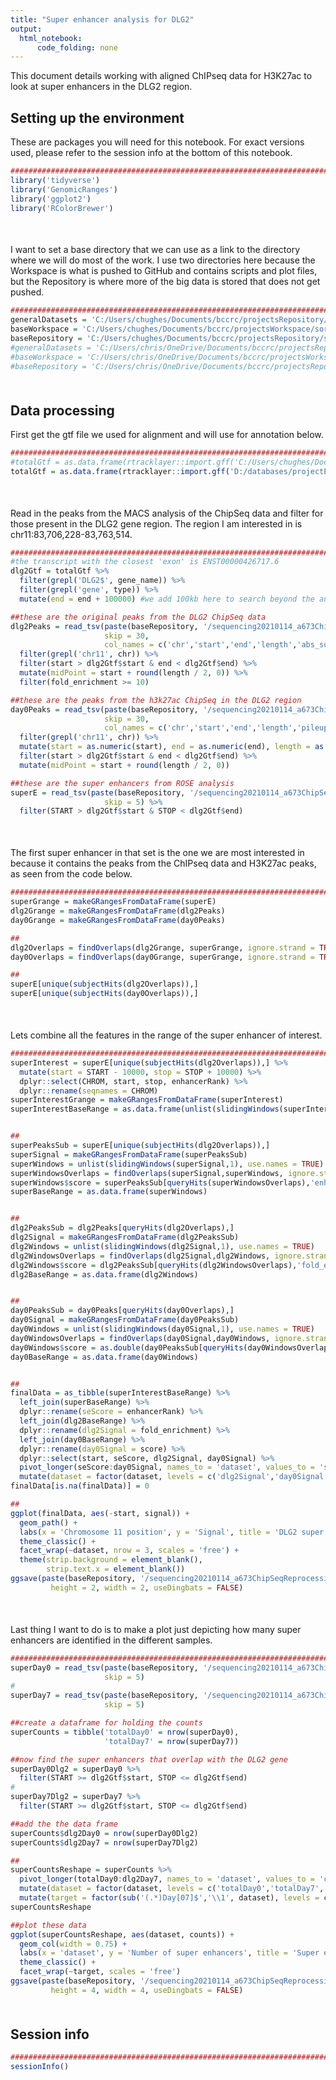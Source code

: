 ```yaml
---
title: "Super enhancer analysis for DLG2"
output:
  html_notebook:
      code_folding: none
---
```


This document details working with aligned ChIPseq data for H3K27ac to look at super enhancers in the DLG2 region.

## Setting up the environment

These are packages you will need for this notebook. For exact versions used, please refer to the session info at the bottom of this notebook.

```r
##########################################################################################
library('tidyverse')
library('GenomicRanges')
library('ggplot2')
library('RColorBrewer')
```

<div style="margin-bottom:50px;"></div>

I want to set a base directory that we can use as a link to the directory where we will do most of the work. I use two directories here because the Workspace is what is pushed to GitHub and contains scripts and plot files, but the Repository is where more of the big data is stored that does not get pushed.

```r
##########################################################################################
generalDatasets = 'C:/Users/chughes/Documents/bccrc/projectsRepository/generalDatasets'
baseWorkspace = 'C:/Users/chughes/Documents/bccrc/projectsWorkspace/sorensenLab/relatedToDlg2'
baseRepository = 'C:/Users/chughes/Documents/bccrc/projectsRepository/sorensenLab/relatedToDlg2'
#generalDatasets = 'C:/Users/chris/OneDrive/Documents/bccrc/projectsRepository/generalDatasets'
#baseWorkspace = 'C:/Users/chris/OneDrive/Documents/bccrc/projectsWorkspace/sorensenLab/relatedToYbx1'
#baseRepository = 'C:/Users/chris/OneDrive/Documents/bccrc/projectsRepository/sorensenLab/relatedToYbx1'
```

<div style="margin-bottom:50px;"></div>

## Data processing

First get the gtf file we used for alignment and will use for annotation below.

```r
##########################################################################################
#totalGtf = as.data.frame(rtracklayer::import.gff('C:/Users/chughes/Documents/bccrc/databases/hg38/gencode_gtf/hg38.gtf.gz'))
totalGtf = as.data.frame(rtracklayer::import.gff('D:/databases/projectEwsDlg2/baseGenomeFiles/genome.gtf'))
```

<div style="margin-bottom:50px;"></div>

Read in the peaks from the MACS analysis of the ChipSeq data and filter for those present in the DLG2 gene region. The region I am interested in is chr11:83,706,228-83,763,514.

```r
##########################################################################################
#the transcript with the closest 'exon' is ENST00000426717.6
dlg2Gtf = totalGtf %>%
  filter(grepl('DLG2$', gene_name)) %>%
  filter(grepl('gene', type)) %>%
  mutate(end = end + 100000) #we add 100kb here to search beyond the annotated TSS

##these are the original peaks from the DLG2 ChipSeq data
dlg2Peaks = read_tsv(paste(baseRepository, '/sequencing20210114_a673ChipSeqReprocessingAynaud/SRR8832674_peaks.xls', sep = ''), 
                     skip = 30, 
                     col_names = c('chr','start','end','length','abs_summit','pileup','logPValue','fold_enrichment','logQValue','name')) %>%
  filter(grepl('chr11', chr)) %>%
  filter(start > dlg2Gtf$start & end < dlg2Gtf$end) %>%
  mutate(midPoint = start + round(length / 2, 0)) %>%
  filter(fold_enrichment >= 10)

##these are the peaks from the h3k27ac ChipSeq in the DLG2 region
day0Peaks = read_tsv(paste(baseRepository, '/sequencing20210114_a673ChipSeqReprocessingAynaud/SRR8832667_peaks.xls', sep = ''), 
                     skip = 30, 
                     col_names = c('chr','start','end','length','pileup','logPValue','fold_enrichment','logQValue','name')) %>%
  filter(grepl('chr11', chr)) %>%
  mutate(start = as.numeric(start), end = as.numeric(end), length = as.numeric(length)) %>%
  filter(start > dlg2Gtf$start & end < dlg2Gtf$end) %>%
  mutate(midPoint = start + round(length / 2, 0))

##these are the super enhancers from ROSE analysis
superE = read_tsv(paste(baseRepository, '/sequencing20210114_a673ChipSeqReprocessingAynaud/roseDay0/SRR8832667_chr11Peaks_SuperEnhancers.table.txt', sep = ''), 
                     skip = 5) %>%
  filter(START > dlg2Gtf$start & STOP < dlg2Gtf$end)
```

<div style="margin-bottom:50px;"></div>

The first super enhancer in that set is the one we are most interested in because it contains the peaks from the ChIPseq data and H3K27ac peaks, as seen from the code below. 


```r
##########################################################################################
superGrange = makeGRangesFromDataFrame(superE)
dlg2Grange = makeGRangesFromDataFrame(dlg2Peaks)
day0Grange = makeGRangesFromDataFrame(day0Peaks)

##
dlg2Overlaps = findOverlaps(dlg2Grange, superGrange, ignore.strand = TRUE)
day0Overlaps = findOverlaps(day0Grange, superGrange, ignore.strand = TRUE)

##
superE[unique(subjectHits(dlg2Overlaps)),]
superE[unique(subjectHits(day0Overlaps)),]
```

<div style="margin-bottom:50px;"></div>

Lets combine all the features in the range of the super enhancer of interest.

```r
##########################################################################################
superInterest = superE[unique(subjectHits(dlg2Overlaps)),] %>%
  mutate(start = START - 10000, stop = STOP + 10000) %>%
  dplyr::select(CHROM, start, stop, enhancerRank) %>%
  dplyr::rename(seqnames = CHROM)
superInterestGrange = makeGRangesFromDataFrame(superInterest)
superInterestBaseRange = as.data.frame(unlist(slidingWindows(superInterestGrange,1), use.names = TRUE))


##
superPeaksSub = superE[unique(subjectHits(dlg2Overlaps)),]
superSignal = makeGRangesFromDataFrame(superPeaksSub)
superWindows = unlist(slidingWindows(superSignal,1), use.names = TRUE)
superWindowsOverlaps = findOverlaps(superSignal,superWindows, ignore.strand = TRUE)
superWindows$score = superPeaksSub[queryHits(superWindowsOverlaps),'enhancerRank']
superBaseRange = as.data.frame(superWindows)


##
dlg2PeaksSub = dlg2Peaks[queryHits(dlg2Overlaps),]
dlg2Signal = makeGRangesFromDataFrame(dlg2PeaksSub)
dlg2Windows = unlist(slidingWindows(dlg2Signal,1), use.names = TRUE)
dlg2WindowsOverlaps = findOverlaps(dlg2Signal,dlg2Windows, ignore.strand = TRUE)
dlg2Windows$score = dlg2PeaksSub[queryHits(dlg2WindowsOverlaps),'fold_enrichment']
dlg2BaseRange = as.data.frame(dlg2Windows)


##
day0PeaksSub = day0Peaks[queryHits(day0Overlaps),]
day0Signal = makeGRangesFromDataFrame(day0PeaksSub)
day0Windows = unlist(slidingWindows(day0Signal,1), use.names = TRUE)
day0WindowsOverlaps = findOverlaps(day0Signal,day0Windows, ignore.strand = TRUE)
day0Windows$score = as.double(day0PeaksSub[queryHits(day0WindowsOverlaps),'fold_enrichment']$fold_enrichment)
day0BaseRange = as.data.frame(day0Windows)


##
finalData = as_tibble(superInterestBaseRange) %>%
  left_join(superBaseRange) %>%
  dplyr::rename(seScore = enhancerRank) %>%
  left_join(dlg2BaseRange) %>%
  dplyr::rename(dlg2Signal = fold_enrichment) %>%
  left_join(day0BaseRange) %>%
  dplyr::rename(day0Signal = score) %>%
  dplyr::select(start, seScore, dlg2Signal, day0Signal) %>%
  pivot_longer(seScore:day0Signal, names_to = 'dataset', values_to = 'signal') %>%
  mutate(dataset = factor(dataset, levels = c('dlg2Signal','day0Signal','seScore')))
finalData[is.na(finalData)] = 0

##
ggplot(finalData, aes(-start, signal)) +
  geom_path() +
  labs(x = 'Chromosome 11 position', y = 'Signal', title = 'DLG2 super enhancer') +
  theme_classic() +
  facet_wrap(~dataset, nrow = 3, scales = 'free') +
  theme(strip.background = element_blank(),
        strip.text.x = element_blank())
ggsave(paste(baseRepository, '/sequencing20210114_a673ChipSeqReprocessingAynaud/roseDay0/lineplot_dlg2AllDatasetPeaks.pdf', sep = ''),
         height = 2, width = 2, useDingbats = FALSE)
```

<div style="margin-bottom:50px;"></div>

Last thing I want to do is to make a plot just depicting how many super enhancers are identified in the different samples. 

```r
##########################################################################################
superDay0 = read_tsv(paste(baseRepository, '/sequencing20210114_a673ChipSeqReprocessingAynaud/roseDay0/SRR8832667_chr11Peaks_SuperEnhancers.table.txt', sep = ''), 
                     skip = 5)
#
superDay7 = read_tsv(paste(baseRepository, '/sequencing20210114_a673ChipSeqReprocessingAynaud/roseDay7/SRR8832668_chr11Peaks_SuperEnhancers.table.txt', sep = ''), 
                     skip = 5)

##create a dataframe for holding the counts 
superCounts = tibble('totalDay0' = nrow(superDay0),
                     'totalDay7' = nrow(superDay7))

##now find the super enhancers that overlap with the DLG2 gene
superDay0Dlg2 = superDay0 %>%
  filter(START >= dlg2Gtf$start, STOP <= dlg2Gtf$end)
#
superDay7Dlg2 = superDay7 %>%
  filter(START >= dlg2Gtf$start, STOP <= dlg2Gtf$end)

##add the the data frame
superCounts$dlg2Day0 = nrow(superDay0Dlg2)
superCounts$dlg2Day7 = nrow(superDay7Dlg2)

##
superCountsReshape = superCounts %>%
  pivot_longer(totalDay0:dlg2Day7, names_to = 'dataset', values_to = 'counts') %>%
  mutate(dataset = factor(dataset, levels = c('totalDay0','totalDay7','dlg2Day0','dlg2Day7'))) %>%
  mutate(target = factor(sub('(.*)Day[07]$','\\1', dataset), levels = c('total','dlg2')))
superCountsReshape

##plot these data
ggplot(superCountsReshape, aes(dataset, counts)) +
  geom_col(width = 0.75) +
  labs(x = 'dataset', y = 'Number of super enhancers', title = 'Super enhancer counts') +
  theme_classic() +
  facet_wrap(~target, scales = 'free')
ggsave(paste(baseRepository, '/sequencing20210114_a673ChipSeqReprocessingAynaud/roseDay0/barplot_dlg2DatasetSeCounts.pdf', sep = ''),
         height = 4, width = 4, useDingbats = FALSE)
```

<div style="margin-bottom:50px;"></div>

## Session info

```r
##########################################################################################
sessionInfo()
```

